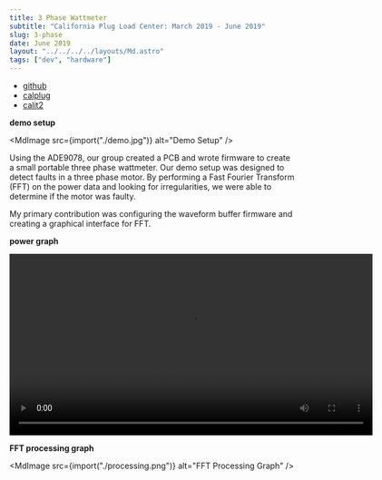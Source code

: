 ```yaml
---
title: 3 Phase Wattmeter
subtitle: "California Plug Load Center: March 2019 - June 2019"
slug: 3-phase
date: June 2019
layout: "../../../../layouts/Md.astro"
tags: ["dev", "hardware"]
---
```



- [github](https://github.com/CalPlug/ADE9078-3PhaseWattmeter)
- [calplug](http://calplug.org/)
- [calit2](https://www.calit2.uci.edu/)

**demo setup**

<MdImage src={import("./demo.jpg")} alt="Demo Setup" />

Using the ADE9078, our group created a PCB and wrote firmware to create a small
portable three phase wattmeter. Our demo setup was designed to detect faults in
a three phase motor. By performing a Fast Fourier Transform (FFT) on the power
data and looking for irregularities, we were able to determine if the motor was
faulty.

My primary contribution was configuring the waveform buffer firmware and
creating a graphical interface for FFT.

**power graph**

<video width="640" controls>
  <source src="/videos/3phasewatt_sin.mov" type="video/mp4"></source>
  Your browser does not support the video tag.
</video>

**FFT processing graph**

<MdImage src={import("./processing.png")} alt="FFT Processing Graph" />
